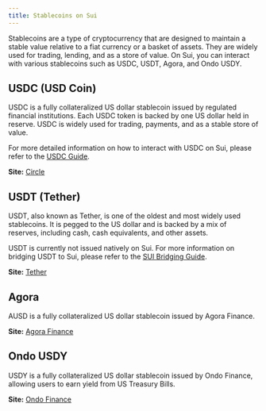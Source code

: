 ```yaml
---
title: Stablecoins on Sui
---
```


Stablecoins are a type of cryptocurrency that are designed to maintain a stable value relative to a fiat currency or a basket of assets. They are widely used for trading, lending, and as a store of value. On Sui, you can interact with various stablecoins such as USDC, USDT, Agora, and Ondo USDY.

## USDC (USD Coin)

USDC is a fully collateralized US dollar stablecoin issued by regulated financial institutions. Each USDC token is backed by one US dollar held in reserve. USDC is widely used for trading, payments, and as a stable store of value.

For more detailed information on how to interact with USDC on Sui, please refer to the [USDC Guide](./stablecoins/usdc.mdx).

**Site:** [Circle](https://www.circle.com/en/usdc)

## USDT (Tether)

USDT, also known as Tether, is one of the oldest and most widely used stablecoins. It is pegged to the US dollar and is backed by a mix of reserves, including cash, cash equivalents, and other assets.

USDT is currently not issued natively on Sui. For more information on bridging USDT to Sui, please refer to the [SUI Bridging Guide](../../concepts/tokenomics/sui-bridging.mdx).

**Site:** [Tether](https://tether.to/)

## Agora
AUSD is a fully collateralized US dollar stablecoin issued by Agora Finance.

**Site:** [Agora Finance](https://www.agora.finance/)

## Ondo USDY
USDY is a fully collateralized US dollar stablecoin issued by Ondo Finance, allowing users to earn yield from US Treasury Bills.

**Site:** [Ondo Finance](https://ondo.finance/)